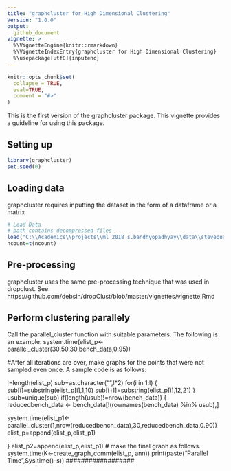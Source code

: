 ```yaml
---
title: "graphcluster for High Dimensional Clustering"
Version: "1.0.0"
output: 
  github_document
vignette: >
  %\VignetteEngine{knitr::rmarkdown}
  %\VignetteIndexEntry{graphcluster for High Dimensional Clustering}
  %\usepackage[utf8]{inputenc}
---
```


```r
knitr::opts_chunk$set(
  collapse = TRUE,
  eval=TRUE,
  comment = "#>"
)
```

This is the first version of the graphcluster package. This vignette provides a guideline for using this package.

## Setting up

```r
library(graphcluster)
set.seed(0)
```
## Loading data
graphcluster requires inputting the dataset in the form of a dataframe or a matrix


```r
# Load Data
# path contains decompressed files 
load("C:\\Academics\\projects\\ml 2018 s.bandhyopadhyay\\data\\stevequake\\steve_quake.RData")
ncount=t(ncount)
```
## Pre-processing
graphcluster uses the same pre-processing technique that was used in dropclust. See: https://github.com/debsin/dropClust/blob/master/vignettes/vignette.Rmd

## Perform clustering parallely

Call the parallel_cluster function with suitable parameters. The following is an example:
system.time(elist_p<-parallel_cluster(30,50,30,bench_data,0.95))

#After all iterations are over, make graphs for the points that were not sampled even once. A sample code is as follows:

l=length(elist_p)
sub=as.character("",l*2)
for(i in 1:l)
{
  sub[i]=substring(elist_p[i],1,10)
  sub[i+l]=substring(elist_p[i],12,21)
}
usub=unique(sub)
if(length(usub)!=nrow(bench_data))
{
  reducedbench_data <- bench_data[!(rownames(bench_data) %in% usub),]
  
  system.time(elist_p1<-parallel_cluster(1,nrow(reducedbench_data),30,reducedbench_data,0.90))
  elist_p=append(elist_p,elist_p1)
  
}
elist_p2=append(elist_p,elist_p1)
# make the final graoh as follows.
system.time(K<-create_graph_comm(elist_p, ann))
print(paste("Parallel Time",Sys.time()-s))
##################

